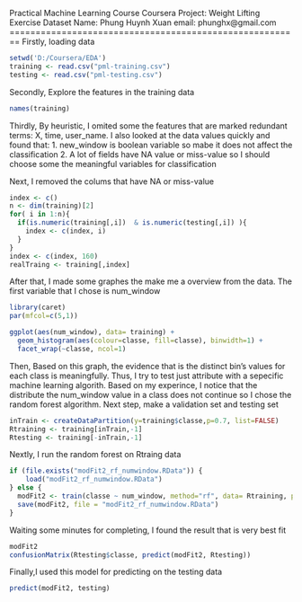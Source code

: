 Practical Machine Learning Course
Coursera
Project: Weight Lifting Exercise Dataset
Name: Phung Huynh Xuan
email: phunghx@gmail.com
========================================================
Firstly, loading data
```r
setwd('D:/Coursera/EDA')
training <- read.csv("pml-training.csv")
testing <- read.csv("pml-testing.csv")
```
Secondly, Explore the features in the training data
```r
names(training)
```
Thirdly, By heuristic, I omited some the features that are marked redundant terms: X, time, user_name. I also looked at the data values quickly and found that:
  1. new_window is boolean variable so mabe it does not affect the classification
  2. A lot of fields have NA value or miss-value so I should choose some the meaningful variables for classification
  
Next, I removed the colums that have NA or miss-value
```r
index <- c()
n <- dim(training)[2]
for( i in 1:n){
  if(is.numeric(training[,i])  & is.numeric(testing[,i]) ){
    index <- c(index, i)
  }
}
index <- c(index, 160)
realTraing <- training[,index]

```
After that, I made some graphes the make me a overview from the data. The first variable that I chose is num_window
```r
library(caret)
par(mfcol=c(5,1))

ggplot(aes(num_window), data= training) +
  geom_histogram(aes(colour=classe, fill=classe), binwidth=1) +
  facet_wrap(~classe, ncol=1)
```

Then, Based on this graph, the evidence that is the distinct bin's values for each class is meaningfully. Thus, I try to test just attribute with a sepecific machine learning algorith. Based on my experince, I notice that the distribute the num_window value in a class does not continue so I chose the random forest algorithm.
Next step, make a validation set and testing set
```r
inTrain <- createDataPartition(y=training$classe,p=0.7, list=FALSE)
Rtraining <- training[inTrain,-1]
Rtesting <- training[-inTrain,-1]

```
Nextly, I run the random forest on Rtraing data
```r
if (file.exists("modFit2_rf_numwindow.RData")) {
    load("modFit2_rf_numwindow.RData")
} else {
  modFit2 <- train(classe ~ num_window, method="rf", data= Rtraining, prox=TRUE)
  save(modFit2, file = "modFit2_rf_numwindow.RData")
}
```
Waiting some minutes for completing, I found the result that is very best fit
```r
modFit2
confusionMatrix(Rtesting$classe, predict(modFit2, Rtesting))
```
Finally,I used this model for predicting on the testing data
```r
predict(modFit2, testing)
```




